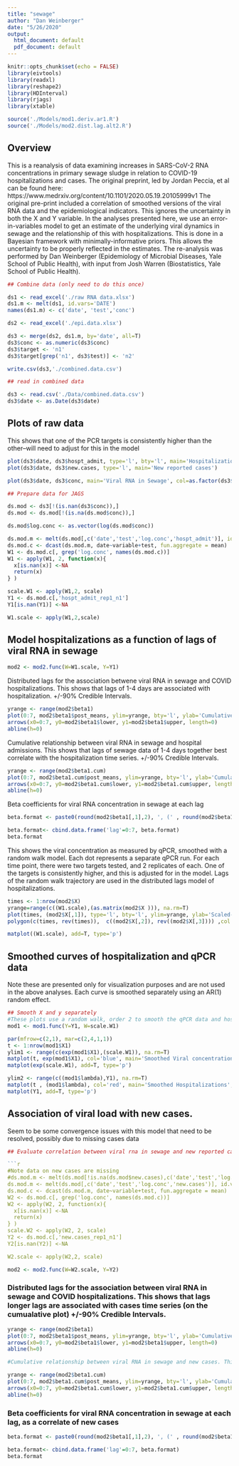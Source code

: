 ```yaml
---
title: "sewage"
author: "Dan Weinberger"
date: "5/26/2020"
output:
  html_document: default
  pdf_document: default
---
```


```r
knitr::opts_chunk$set(echo = FALSE)
library(eivtools)
library(readxl)
library(reshape2)
library(HDInterval)
library(rjags)
library(xtable)

source('./Models/mod1.deriv.ar1.R')
source('./Models/mod2.dist.lag.alt2.R')

```

## Overview
This is a reanalysis of data examining increases in SARS-CoV-2 RNA concentrations in primary sewage sludge in relation to COVID-19 hospitalizations and cases. The original preprint, led by Jordan Peccia, et al can be found here: https://www.medrxiv.org/content/10.1101/2020.05.19.20105999v1 
The original pre-print included a correlation of smoothed versions of the viral RNA data and the epidemiological indicators. This ignores the uncertainty in both the X and Y variable. In the analyses presented here, we use an error-in-variables model to get an estimate of the underlying viral dynamics in sewage and the relationship of this with hospitalizations. This is done in a Bayesian framework with minimally-informative priors. This allows the uncertainty to be properly reflected in the estimates. The re-analysis was performed by Dan Weinberger (Epidemiology of Microbial Diseases, Yale School of Public Health), with input from Josh Warren (Biostatistics, Yale School of Public Health).

```r
## Combine data (only need to do this once)

ds1 <- read_excel('./raw RNA data.xlsx')
ds1.m <- melt(ds1, id.vars='DATE')
names(ds1.m) <- c('date', 'test','conc')

ds2 <- read_excel('./epi.data.xlsx')

ds3 <- merge(ds2, ds1.m, by='date', all=T)
ds3$conc <- as.numeric(ds3$conc)
ds3$target <- 'n1'
ds3$target[grep('n1', ds3$test)] <- 'n2'

write.csv(ds3,'./combined.data.csv')
```

```r
## read in combined data

ds3 <- read.csv('./Data/combined.data.csv')
ds3$date <- as.Date(ds3$date)
```


## Plots of raw data

This shows that one of the PCR targets is consistently higher than the other--will need to adjust for this in the model
```r
plot(ds3$date, ds3$hospt_admit, type='l', bty='l', main='Hospitalizations')
plot(ds3$date, ds3$new.cases, type='l', main='New reported cases')

plot(ds3$date, ds3$conc, main='Viral RNA in Sewage', col=as.factor(ds3$target), xlab='Date', ylab='Concentration')
```


```r
## Prepare data for JAGS

ds.mod <- ds3[!(is.nan(ds3$conc)),]
ds.mod <- ds.mod[!(is.na(ds.mod$conc)),]

ds.mod$log.conc <- as.vector(log(ds.mod$conc))

ds.mod.m <- melt(ds.mod[,c('date','test','log.conc','hospt_admit')], id.vars=c('date', 'test'))
ds.mod.c <- dcast(ds.mod.m, date~variable+test, fun.aggregate = mean)
W1 <- ds.mod.c[, grep('log.conc', names(ds.mod.c))] 
W1 <- apply(W1, 2, function(x){
  x[is.nan(x)] <-NA
  return(x)
} )

scale.W1 <- apply(W1,2, scale)
Y1 <- ds.mod.c[,'hospt_admit_rep1_n1']
Y1[is.nan(Y1)] <-NA

W1.scale <- apply(W1,2,scale)

```

## Model hospitalizations as a function of lags of viral RNA in sewage

```r
mod2 <- mod2.func(W=W1.scale, Y=Y1)


```

Distributed lags for the association betwene viral RNA in sewage and COVID hospitalizations. This shows that lags of 1-4 days are associated with hospitalization. +/-90% Credible Intervals.

```r
yrange <- range(mod2$beta1)
plot(0:7, mod2$beta1$post_means, ylim=yrange, bty='l', ylab='Cumulative beta', xlab='Lag (days)' , pch=16)
arrows(x0=0:7, y0=mod2$beta1$lower, y1=mod2$beta1$upper, length=0)
abline(h=0)
```

Cumulative relationship between viral RNA in sewage and hospital admissions. This shows that lags of sewage data of 1-4 days together best correlate with the hospitalization time series. +/-90% Credible Intervals.

```r
yrange <- range(mod2$beta1.cum)
plot(0:7, mod2$beta1.cum$post_means, ylim=yrange, bty='l', ylab='Cumulative beta', xlab='Lag (days)', pch=16 )
arrows(x0=0:7, y0=mod2$beta1.cum$lower, y1=mod2$beta1.cum$upper, length=0)
abline(h=0)
```

Beta coefficients for viral RNA concentration in sewage at each lag
```r
beta.format <- paste0(round(mod2$beta1[,1],2), ', (' , round(mod2$beta1[,2],2) , ',' , round(mod2$beta1[,3],2), ')'   )

beta.format<- cbind.data.frame('lag'=0:7, beta.format)
beta.format
```

This shows the viral concentration as measured by qPCR, smoothed with a random walk model. Each dot represents a separate qPCR run. For each time point, there were two targets tested, and 2 replicates of each. One of the targets is consistently higher, and this is adjusted for in the model. Lags of the random walk trajectory are used in the distributed lags model of hospitalizations.

```r
times <- 1:nrow(mod2$X)
yrange=range(c((W1.scale),(as.matrix(mod2$X ))), na.rm=T)
plot(times, (mod2$X[,1]), type='l', bty='l', ylim=yrange, ylab='Scaled-log-Viral concentration', lwd=2)
polygon(c(times, rev(times)),  c((mod2$X[,2]), rev((mod2$X[,3]))) ,col = rgb(0, 0, 1, alpha = 0.1), border = NA ) 

matplot((W1.scale), add=T, type='p')


```


## Smoothed curves of hospitalization and qPCR data
Note these are presented only for visualization purposes and are not used in the above analyses. Each curve is smoothed separately using an AR(1) random effect.
```r
## Smooth X and y separately
#These plots use a random walk, order 2 to smooth the qPCR data and hospitalization data for visualization
mod1 <- mod1.func(Y=Y1, W=scale.W1)
```

```r
par(mfrow=c(2,1), mar=c(2,4,1,1))
t <- 1:nrow(mod1$X1)
ylim1 <- range(c(exp(mod1$X1),(scale.W1)), na.rm=T)
matplot(t, exp(mod1$X1), col='blue', main='Smoothed Viral concentration', type='l',lty=c(1,2,2), bty='l', ylim=ylim1, ylab='Viral concentration')
matplot(exp(scale.W1), add=T, type='p')

ylim2 <- range(c((mod1$lambda),Y1), na.rm=T)
matplot(t , (mod1$lambda), col='red', main='Smoothed Hospitalizations', type='l',lty=c(1,2,2), bty='l', ylim=ylim2)
matplot(Y1, add=T, type='p')

```


## Association of viral load with new cases. 
Seem to be some convergence issues with this model that need to be resolved, possibly due to missing cases data

```r
## Evaluate correlation between viral rna in sewage and new reported cases

```r

#Note data on new cases are missing
#ds.mod.m <- melt(ds.mod[!is.na(ds.mod$new.cases),c('date','test','log.conc','new.cases')], id.vars=c('date', 'test'))
ds.mod.m <- melt(ds.mod[,c('date','test','log.conc','new.cases')], id.vars=c('date', 'test'))
ds.mod.c <- dcast(ds.mod.m, date~variable+test, fun.aggregate = mean)
W2 <- ds.mod.c[, grep('log.conc', names(ds.mod.c))] 
W2 <- apply(W2, 2, function(x){
  x[is.nan(x)] <-NA
  return(x)
} )
scale.W2 <- apply(W2, 2, scale)
Y2 <- ds.mod.c[,'new.cases_rep1_n1']
Y2[is.nan(Y2)] <-NA

W2.scale <- apply(W2,2, scale)
```

```r
mod2 <- mod2.func(W=W2.scale, Y=Y2)


```

### Distributed lags for the association between viral RNA in sewage and COVID hospitalizations. This shows that lags longer lags are associated with cases time series (on the cumualative plot) +/-90% Credible Intervals.

```r

yrange <- range(mod2$beta1)
plot(0:7, mod2$beta1$post_means, ylim=yrange, bty='l', ylab='Cumulative beta', xlab='Lag (days)' , pch=16)
arrows(x0=0:7, y0=mod2$beta1$lower, y1=mod2$beta1$upper, length=0)
abline(h=0)
```


```r
#Cumulative relationship between viral RNA in sewage and new cases. This shows that lags of sewage data of 3-7 days together best correlate with the hospitalization time series. +/-90% Credible Intervals.

yrange <- range(mod2$beta1.cum)
plot(0:7, mod2$beta1.cum$post_means, ylim=yrange, bty='l', ylab='Cumulative beta', xlab='Lag (days)', pch=16 )
arrows(x0=0:7, y0=mod2$beta1.cum$lower, y1=mod2$beta1.cum$upper, length=0)
abline(h=0)
```
### Beta coefficients for viral RNA concentration in sewage at each lag, as a correlate of new cases

```r

beta.format <- paste0(round(mod2$beta1[,1],2), ', (' , round(mod2$beta1[,2],2) , ',' , round(mod2$beta1[,3],2), ')'   )

beta.format<- cbind.data.frame('lag'=0:7, beta.format)
beta.format
```





